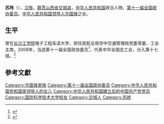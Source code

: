 '''苏玲'''（{{bd|1953年||}}），[[汉族|汉族]]，[[籍贯|籍贯]][[山西省|山西省]][[交城县|交城县]]，[[中华人民共和国|中华人民共和国]]政治人物、[[第十一届全国政协委员|第十一届全国政协委员]]。[[中华人民共和国领导人|中华人民共和国领导人]][[华国锋|华国锋]]之女。

==生平==
曾在[[长沙工学院|长沙工学院]]电子工程系读大学，担任民航总局空中交通管理局党委常委、工会主席。2008年，当选第十一届全国政协委员<ref>{{cite news|title=第十一届全国政协委员名单|url=http://www.indaa.com.cn/zt/2009qglh/zxzs/200903/t20090303_127573.html|accessdate=2013-04-09|newspaper=新华社北京1月25日电 中国人民政治协商会议第十一届全国委员会委员名单(共2237人，2008年1月25日政协第十届全国委员会常务委员会第二十次会议通过)|date=2008年1月25日|deadurl=yes|archiveurl=https://web.archive.org/web/20130928014403/http://www.indaa.com.cn/zt/2009qglh/zxzs/200903/t20090303_127573.html|archivedate=2013年9月28日}}</ref>，代表中华全国总工会，分入第十七组。<ref>{{cite news|title=全国政协信息-苏玲|url=http://www.cppcc.gov.cn/CMS/wylibary/showJcwyxtInfoWylibary.action?tabJcwyxt.guid=11W0005560&wytype=wjwy|accessdate=2013-04-11|newspaper=全国政协委员会}}</ref>

==參考文獻==
{{Reflist|2}}
{{中华人民共和国政治人物小作品}}

[[Category:华国锋家族|Category:华国锋家族]]
[[Category:第十一届全国政协委员|Category:第十一届全国政协委员]]
[[Category:中华人民共和国党和国家领导人的女儿|Category:中华人民共和国党和国家领导人的女儿]]
[[Category:中华人民共和国建立后的中国共产党党员|Category:中华人民共和国建立后的中国共产党党员]]
[[Category:国防科学技术大学校友|Category:国防科学技术大学校友]]
[[Category:交城人|Category:交城人]]
[[Category:苏姓|Category:苏姓]]